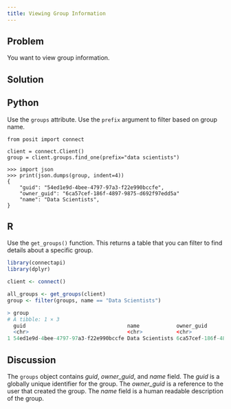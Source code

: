 ```yaml
---
title: Viewing Group Information
---
```


## Problem

You want to view group information.

## Solution

:::{.panel-tabset group="language"}

## Python

Use the `groups` attribute. Use the `prefix` argument to filter based on group name.

```.python
from posit import connect

client = connect.Client()
group = client.groups.find_one(prefix="data scientists")
```

```.python
>>> import json
>>> print(json.dumps(group, indent=4))
{
    "guid": "54ed1e9d-4bee-4797-97a3-f22e990bccfe",
    "owner_guid": "6ca57cef-186f-4897-9875-d692f97edd5a"
    "name": "Data Scientists",
}
```

## R

Use the `get_groups()` function. This returns a table that you can filter to find details about a specific group.

```.r
library(connectapi)
library(dplyr)

client <- connect()

all_groups <- get_groups(client)
group <- filter(groups, name == "Data Scientists")
```

```.r
> group
# A tibble: 1 × 3
  guid                                 name            owner_guid                          
  <chr>                                <chr>           <chr>                               
1 54ed1e9d-4bee-4797-97a3-f22e990bccfe Data Scientists 6ca57cef-186f-4897-9875-d692f97edd5a
```

:::

## Discussion

The `groups` object contains *guid*, *owner_guid*, and *name* field. The *guid* is a globally unique identifier for the group. The *owner_guid* is a reference to the user that created the group. The *name* field is a human readable description of the group.
